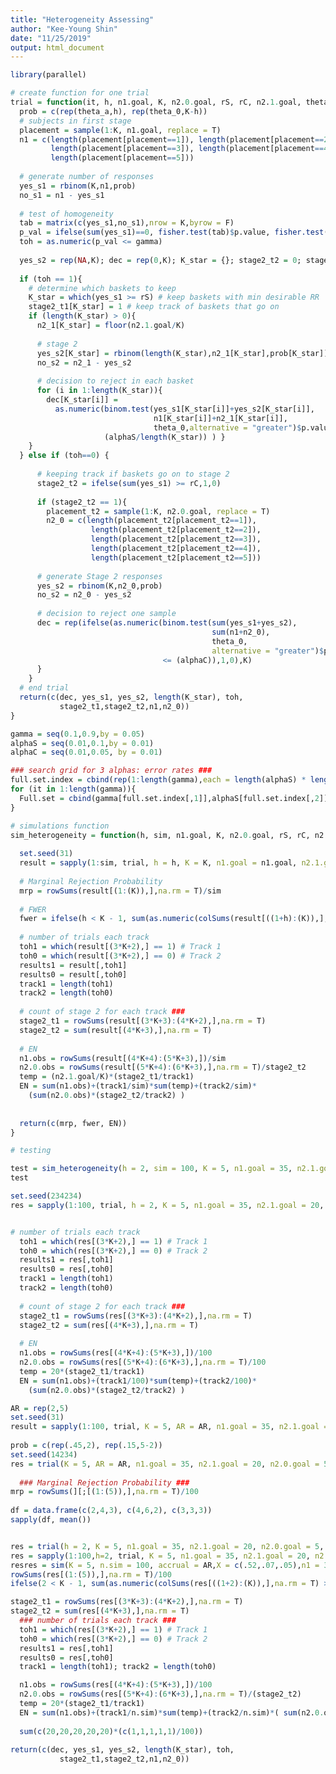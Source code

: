 ```yaml
---
title: "Heterogeneity Assessing"
author: "Kee-Young Shin"
date: "11/25/2019"
output: html_document
---
```





```r
library(parallel)

# create function for one trial
trial = function(it, h, n1.goal, K, n2.0.goal, rS, rC, n2.1.goal, theta_0, alphaS, alphaC, gamma, theta_a){
  prob = c(rep(theta_a,h), rep(theta_0,K-h))
  # subjects in first stage 
  placement = sample(1:K, n1.goal, replace = T)
  n1 = c(length(placement[placement==1]), length(placement[placement==2]),
         length(placement[placement==3]), length(placement[placement==4]),
         length(placement[placement==5]))
  
  # generate number of responses 
  yes_s1 = rbinom(K,n1,prob)
  no_s1 = n1 - yes_s1
  
  # test of homogeneity 
  tab = matrix(c(yes_s1,no_s1),nrow = K,byrow = F)
  p_val = ifelse(sum(yes_s1)==0, fisher.test(tab)$p.value, fisher.test(tab,hybrid = T,simulate.p.value=T)$p.value) # don't simulate pval if marginal of all yes = 0
  toh = as.numeric(p_val <= gamma)
  
  yes_s2 = rep(NA,K); dec = rep(0,K); K_star = {}; stage2_t2 = 0; stage2_t1 = rep(0,K); n2_0 = rep(NA,K); n2_1 = rep(NA,K)
  
  if (toh == 1){
    # determine which baskets to keep 
    K_star = which(yes_s1 >= rS) # keep baskets with min desirable RR
    stage2_t1[K_star] = 1 # keep track of baskets that go on
    if (length(K_star) > 0){
      n2_1[K_star] = floor(n2.1.goal/K)
      
      # stage 2
      yes_s2[K_star] = rbinom(length(K_star),n2_1[K_star],prob[K_star])
      no_s2 = n2_1 - yes_s2
      
      # decision to reject in each basket 
      for (i in 1:length(K_star)){
        dec[K_star[i]] =
          as.numeric(binom.test(yes_s1[K_star[i]]+yes_s2[K_star[i]],
                                n1[K_star[i]]+n2_1[K_star[i]],
                                theta_0,alternative = "greater")$p.value <=
                     (alphaS/length(K_star)) ) }
    }
  } else if (toh==0) {
    
      # keeping track if baskets go on to stage 2
      stage2_t2 = ifelse(sum(yes_s1) >= rC,1,0)
    
      if (stage2_t2 == 1){
        placement_t2 = sample(1:K, n2.0.goal, replace = T)
        n2_0 = c(length(placement_t2[placement_t2==1]),
                  length(placement_t2[placement_t2==2]),
                  length(placement_t2[placement_t2==3]),
                  length(placement_t2[placement_t2==4]),
                  length(placement_t2[placement_t2==5]))
      
      # generate Stage 2 responses
      yes_s2 = rbinom(K,n2_0,prob)
      no_s2 = n2_0 - yes_s2
      
      # decision to reject one sample
      dec = rep(ifelse(as.numeric(binom.test(sum(yes_s1+yes_s2),
                                             sum(n1+n2_0),
                                             theta_0,
                                             alternative = "greater")$p.value 
                                  <= (alphaC)),1,0),K)
      }
    }
  # end trial
  return(c(dec, yes_s1, yes_s2, length(K_star), toh,
           stage2_t1,stage2_t2,n1,n2_0))
}
```

```r
gamma = seq(0.1,0.9,by = 0.05)
alphaS = seq(0.01,0.1,by = 0.01)
alphaC = seq(0.01,0.05, by = 0.01)

### search grid for 3 alphas: error rates ###
full.set.index = cbind(rep(1:length(gamma),each = length(alphaS) * length(alphaC)), rep(rep(1:length(alphaS),each = length(alphaC)),times = length(gamma)), rep(1:length(alphaC),times = length(gamma)*length(alphaS)))
for (it in 1:length(gamma)){
  Full.set = cbind(gamma[full.set.index[,1]],alphaS[full.set.index[,2]],alphaC[full.set.index[,3]])
}
```

```r
# simulations function 
sim_heterogeneity = function(h, sim, n1.goal, K, n2.0.goal, rS, rC, n2.1.goal, theta_0, theta_a, alphaS, alphaC, gamma){
  
  set.seed(31)
  result = sapply(1:sim, trial, h = h, K = K, n1.goal = n1.goal, n2.1.goal = n2.1.goal, n2.0.goal = n2.0.goal, theta_0 = theta_0, theta_a = theta_a, rS = rS, rC = rC, gamma = gamma, alphaS = alphaS, alphaC = alphaC)
  
  # Marginal Rejection Probability
  mrp = rowSums(result[(1:(K)),],na.rm = T)/sim
  
  # FWER 
  fwer = ifelse(h < K - 1, sum(as.numeric(colSums(result[((1+h):(K)),],na.rm = T) >= 1))/sim, ifelse( h == K-1, sum(result[((1+h):(K)),],na.rm = T)/sim, NA )) # only one basket under the null
  
  # number of trials each track 
  toh1 = which(result[(3*K+2),] == 1) # Track 1
  toh0 = which(result[(3*K+2),] == 0) # Track 2
  results1 = result[,toh1]
  results0 = result[,toh0]
  track1 = length(toh1)
  track2 = length(toh0)
  
  # count of stage 2 for each track ###
  stage2_t1 = rowSums(result[(3*K+3):(4*K+2),],na.rm = T)
  stage2_t2 = sum(result[(4*K+3),],na.rm = T)
  
  # EN
  n1.obs = rowSums(result[(4*K+4):(5*K+3),])/sim
  n2.0.obs = rowSums(result[(5*K+4):(6*K+3),],na.rm = T)/stage2_t2
  temp = (n2.1.goal/K)*(stage2_t1/track1)
  EN = sum(n1.obs)+(track1/sim)*sum(temp)+(track2/sim)*
    (sum(n2.0.obs)*(stage2_t2/track2) )
  
  
  return(c(mrp, fwer, EN))
}


```

```r
# testing 

test = sim_heterogeneity(h = 2, sim = 100, K = 5, n1.goal = 35, n2.1.goal = 20, n2.0.goal = 20, theta_0 = .15, rS = 1, rC = 5, gamma = .52, alphaS = .07, alphaC = .05, theta_a = 0.45)
test
```




```r
set.seed(234234)
res = sapply(1:100, trial, h = 2, K = 5, n1.goal = 35, n2.1.goal = 20, n2.0.goal = 5, theta_0 = .15, rS = 1, rC = 5, gamma = .52, alphaS = .07, alphaC = .05, theta_a = 0.45)


# number of trials each track 
  toh1 = which(res[(3*K+2),] == 1) # Track 1
  toh0 = which(res[(3*K+2),] == 0) # Track 2
  results1 = res[,toh1]
  results0 = res[,toh0]
  track1 = length(toh1)
  track2 = length(toh0)
  
  # count of stage 2 for each track ###
  stage2_t1 = rowSums(res[(3*K+3):(4*K+2),],na.rm = T)
  stage2_t2 = sum(res[(4*K+3),],na.rm = T)
  
  # EN
  n1.obs = rowSums(res[(4*K+4):(5*K+3),])/100
  n2.0.obs = rowSums(res[(5*K+4):(6*K+3),],na.rm = T)/100
  temp = 20*(stage2_t1/track1)
  EN = sum(n1.obs)+(track1/100)*sum(temp)+(track2/100)*
    (sum(n2.0.obs)*(stage2_t2/track2) )
```





```r
AR = rep(2,5)
set.seed(31)
result = sapply(1:100, trial, K = 5, AR = AR, n1.goal = 35, n2.1.goal = 20, n2.0.goal = 5, theta_0 = .15, rS = 1, rC = 5, gamma = .52, alphaS = .07, alphaC = .05, theta_a = 0.45, p.sim = prob)
  
prob = c(rep(.45,2), rep(.15,5-2))  
set.seed(14234)
res = trial(K = 5, AR = AR, n1.goal = 35, n2.1.goal = 20, n2.0.goal = 5, theta_0 = .15, rS = 1, rC = 5, gamma = .52, alphaS = .07, alphaC = .05, theta_a = 0.45, p.sim = prob)
  
  ### Marginal Rejection Probability ###
mrp = rowSums(][;[(1:(5)),],na.rm = T)/100
  
df = data.frame(c(2,4,3), c(4,6,2), c(3,3,3))
sapply(df, mean())


res = trial(h = 2, K = 5, n1.goal = 35, n2.1.goal = 20, n2.0.goal = 5, theta_0 = .15, rS = 1, rC = 5, gamma = .52, alphaS = .07, alphaC = .05, theta_a = 0.45)
res = sapply(1:100,h=2, trial, K = 5, n1.goal = 35, n2.1.goal = 20, n2.0.goal = 5, theta_0 = .15, rS = 1, rC = 5, gamma = .52, alphaS = .07, alphaC = .05, theta_a = 0.45)
resres = sim(K = 5, n.sim = 100, accrual = AR,X = c(.52,.07,.05),n1 = 35, n2.1 = 20, n2.0 = 5, theta_0 = .15, r.s = 1, r.c = 5, theta_a = 0.45, sc = 2)
rowSums(res[(1:(5)),],na.rm = T)/100
ifelse(2 < K - 1, sum(as.numeric(colSums(res[((1+2):(K)),],na.rm = T) >= 1))/sim, ifelse( 2 == K-1, sum(res[((1+2):(K)),],na.rm = T)/n.sim, NA ))

stage2_t1 = rowSums(res[(3*K+3):(4*K+2),],na.rm = T)
stage2_t2 = sum(res[(4*K+3),],na.rm = T)
  ### number of trials each track ###
  toh1 = which(res[(3*K+2),] == 1) # Track 1
  toh0 = which(res[(3*K+2),] == 0) # Track 2
  results1 = res[,toh1]
  results0 = res[,toh0]
  track1 = length(toh1); track2 = length(toh0)

  n1.obs = rowSums(res[(4*K+4):(5*K+3),])/100
  n2.0.obs = rowSums(res[(5*K+4):(6*K+3),],na.rm = T)/(stage2_t2)
  temp = 20*(stage2_t1/track1)
  EN = sum(n1.obs)+(track1/n.sim)*sum(temp)+(track2/n.sim)*( sum(n2.0.obs)*(stage2.t2/track2) )
  
  sum(c(20,20,20,20,20)*(c(1,1,1,1,1)/100))
  
return(c(dec, yes_s1, yes_s2, length(K_star), toh,
           stage2_t1,stage2_t2,n1,n2_0))
```

